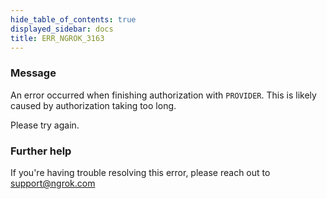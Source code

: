 ```yaml
---
hide_table_of_contents: true
displayed_sidebar: docs
title: ERR_NGROK_3163
---
```


### Message

An error occurred when finishing authorization with `PROVIDER`. This is likely caused by authorization taking too long.

Please try again.

<ErrorDetails />

### Further help

If you're having trouble resolving this error, please reach out to [support@ngrok.com](mailto:support@ngrok.com?subject=Help%20with%20ERR_NGROK_3163)
